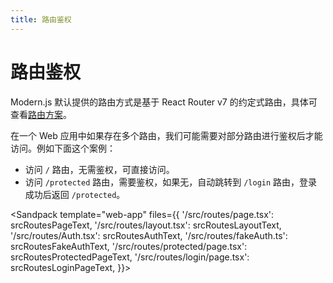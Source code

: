 ```yaml
---
title: 路由鉴权
---
```


# 路由鉴权

Modern.js 默认提供的路由方式是基于 React Router v7 的约定式路由，具体可查看[路由方案](/guides/basic-features/routes.html#路由方案)。

在一个 Web 应用中如果存在多个路由，我们可能需要对部分路由进行鉴权后才能访问。例如下面这个案例：

- 访问 `/` 路由，无需鉴权，可直接访问。
- 访问 `/protected` 路由，需要鉴权，如果无，自动跳转到 `/login` 路由，登录成功后返回 `/protected`。


<Sandpack template="web-app" files={{
  '/src/routes/page.tsx': srcRoutesPageText,
  '/src/routes/layout.tsx': srcRoutesLayoutText,
  '/src/routes/Auth.tsx': srcRoutesAuthText,
  '/src/routes/fakeAuth.ts': srcRoutesFakeAuthText,
  '/src/routes/protected/page.tsx': srcRoutesProtectedPageText,
  '/src/routes/login/page.tsx': srcRoutesLoginPageText,
}}>

</Sandpack>
